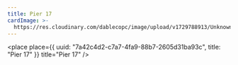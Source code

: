```yaml
---
title: Pier 17
cardImage: >-
  https://res.cloudinary.com/dablecopc/image/upload/v1729788913/Unknown_icwlfv.jpg
---
```


<place
  place={{
    uuid: "7a42c4d2-c7a7-4fa9-88b7-2605d31ba93c",
    title: "Pier 17"
  }}
  title="Pier 17"
/>
